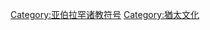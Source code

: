 {{Commonscat|Jewish symbols}}

[[Category:亚伯拉罕诸教符号|Category:亚伯拉罕诸教符号]]
[[Category:猶太文化|Category:猶太文化]]